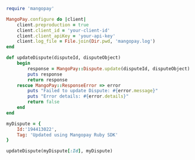   
```ruby Ruby  
require 'mangopay'

MangoPay.configure do |client|
    client.preproduction = true
    client.client_id = 'your-client-id'
    client.client_apiKey = 'your-api-key'
    client.log_file = File.join(Dir.pwd, 'mangopay.log')
end

def updateDispute(disputeId, disputeObject)
    begin
        response = MangoPay::Dispute.update(disputeId, disputeObject)
        puts response
        return response
    rescue MangoPay::ResponseError => error
        puts "Failed to update Dispute: #{error.message}"
        puts "Error details: #{error.details}"
        return false
    end
end

myDispute = {
    Id:'194413022',
    Tag: 'Updated using Mangopay Ruby SDK'
}

updateDispute(myDispute[:Id], myDispute)  
```